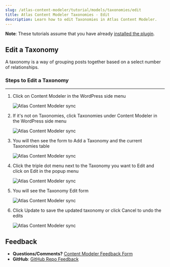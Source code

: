 ```yaml
---
slug: /atlas-content-modeler/tutorial/models/taxonomies/edit
title: Atlas Content Modeler Taxonomies - Edit
description: Learn how to edit Taxonomies in Atlas Content Modeler.
---
```


**Note**: These tutorials assume that you have already [installed the plugin](../../../introduction.mdx).

## Edit a Taxonomy

A taxonomy is a way of grouping posts together based on a select number of relationships.

### Steps to Edit a Taxonomy
---

1. Click on Content Modeler in the WordPress side menu

    ![Atlas Content Modeler sync](../../../images/acm-sidebar.png)

1. If it's not on Taxonomies, click Taxonomies under Content Modeler in the WordPress side menu

    ![Atlas Content Modeler sync](../../../images/taxonomy-menu.png)

1. You will then see the form to Add a Taxonomy and the current Taxonomies table

    ![Atlas Content Modeler sync](../../../images/taxonomies.png)

1. Click the triple dot menu next to the Taxonomy you want to Edit and click on Edit in the popup menu

    ![Atlas Content Modeler sync](../../../images/Screen_Shot_2021-09-01_at_12.15.25_PM.png)

1. You will see the Taxonomy Edit form

    ![Atlas Content Modeler sync](../../../images/Screen_Shot_2021-09-01_at_12.15.47_PM.png)

1. Click Update to save the updated taxonomy or click Cancel to undo the edits

    ![Atlas Content Modeler sync](../../../images/Screen_Shot_2021-09-01_at_12.15.52_PM.png)

## Feedback

- **Questions/Comments?** [Content Modeler Feedback Form](https://docs.google.com/forms/d/e/1FAIpQLScc2VN-GRSJMz8zVgJLL6kiX3VeV2jkSDnmU1gnuNElEHCEVQ/viewform)
- **GitHub**: [GitHub Repo Feedback](https://github.com/wpengine/atlas-content-modeler/issues/new/choose)